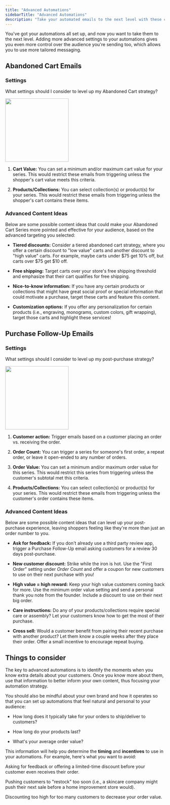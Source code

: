 ```yaml
---
title: "Advanced Automations"
sidebarTitle: "Advanced Automations"
description: "Take your automated emails to the next level with these content ideas."
---
```


You've got your automations all set up, and now you want to take them to the next level. Adding more advanced settings to your automations gives you even more control over the audience you're sending too, which allows you to use more tailored messaging.

## Abandoned Cart Emails

### Settings

What settings should I consider to level up my Abandoned Cart strategy?

<img height="200" src="/images/strategy-guides/ace-advanced-settings.png" />

1. **Cart Value:** You can set a minimum and/or maximum cart value for your series. This would restrict these emails from triggering unless the shopper's cart value meets this criteria.

2. **Products/Collections:** You can select collection(s) or product(s) for your series. This would restrict these emails from triggering unless the shopper's cart contains these items.

### Advanced Content Ideas

Below are some possible content ideas that could make your Abandoned Cart Series more pointed and effective for your audience, based on the advanced targeting you selected:

* **Tiered discounts:** Consider a tiered abandoned cart strategy, where you offer a certain discount to "low value" carts and another discount to "high value" carts. For example, maybe carts under $75 get 10% off, but carts over $75 get $10 off.

* **Free shipping:** Target carts over your store's free shipping threshold and emphasize that their cart qualifies for free shipping.

* **Nice-to-know information:** If you have any certain products or collections that might have great social proof or special information that could motivate a purchase, target these carts and feature this content.

* **Customization options:** If you offer any personalization for certain products (i.e., engraving, monograms, custom colors, gift wrapping), target those carts and highlight these services!

## Purchase Follow-Up Emails

### Settings

What settings should I consider to level up my post-purchase strategy?

<img height="200" src="/images/strategy-guides/pfu-advanced-settings.png" />

1. **Customer action:** Trigger emails based on a customer placing an order vs. receiving the order.

2. **Order Count:** You can trigger a series for someone's first order, a repeat order, or leave it open-ended to any number of orders.

3. **Order Value:** You can set a minimum and/or maximum order value for this series. This would restrict this series from triggering unless the customer's subtotal met this criteria.

4. **Products/Collections:** You can select collection(s) or product(s) for your series. This would restrict these emails from triggering unless the customer's order contains these items.

### Advanced Content Ideas

Below are some possible content ideas that can level up your post-purchase experience, leaving shoppers feeling like they're more than just an order number to you.

* **Ask for feedback:** If you don't already use a third party review app, trigger a Purchase Follow-Up email asking customers for a review 30 days post-purchase.

* **New customer discount:** Strike while the iron is hot. Use the "First Order" setting under *Order Count* and offer a coupon for new customers to use on their next purchase with you!

* **High value = high reward:** Keep your high value customers coming back for more. Use the minimum order value setting and send a personal thank you note from the founder. Include a discount to use on their next big order.

* **Care instructions:** Do any of your products/collections require special care or assembly? Let your customers know how to get the most of their purchase.

* **Cross sell:** Would a customer benefit from pairing their recent purchase with another product? Let them know a couple weeks after they place their order. Offer a small incentive to encourage repeat buying.

## Things to consider

The key to advanced automations is to identify the moments when you know extra details about your customers. Once you know more about them, use that information to better inform your own content, thus focusing your automation strategy.

You should also be mindful about your own brand and how it operates so that you can set up automations that feel natural and personal to your audience:

* How long does it typically take for your orders to ship/deliver to customers?

* How long do your products last?

* What's your average order value?

This information will help you determine the **timing** and **incentives** to use in your automations. For example, here's what you want to avoid:

<Icon icon="circle-xmark" /> Asking for feedback or offering a limited-time discount before your customer even receives their order.

<Icon icon="circle-xmark" /> Pushing customers to "restock" too soon (i.e., a skincare company might push their next sale before a home improvement store would).

<Icon icon="circle-xmark" /> Discounting too high for too many customers to decrease your order value.